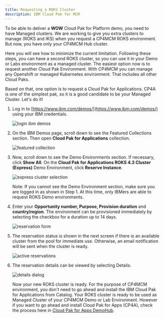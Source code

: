 ```yaml
---
title: Requesting a ROKS Cluster
description: IBM Cloud Pak for MCM
---
```


To be able to deliver a **WOW** Cloud Pak for Platform demo, you need to have Managed clusters. We are working to give you extra clusters to manage (ROKS and IKS) when you request a CP4MCM ROKS environment. But now, you have only your CP4MCM Hub cluster.

Here you will see how to minimize the current limitation. Following these steps, you can have a second ROKS cluster, so you can use it in your Demo or Labs environment as a managed cluster. The easiest option now is to request another Cloud Pak Environment. With CP4MCM you can manage any Openshift or managed Kubernetes environment. That includes all other Cloud Paks.

Based on that, one option is to request a Cloud Pak for Applications. CP4A is one of the simplest pak, so it is a good candidate to be your Managed Cluster. Let's do it!

1. Log in to [https://www.ibm.com/demos/](https://www.ibm.com/demos/) using your IBM credentials.

   ![login ibm demos](images/1-Request-ROKS.png)

2. On the IBM Demos page, scroll down to see the Featured Collections section. Then open **Cloud Pak for Applications** collection.

   ![featured collection](images/2-Request-CP4A-ROKS.png)

3. Now, scroll down to see the Demo Environments section. If necessary, click **Show All**.  On the **Cloud Pak for Applications ROKS 4.3 Cluster (Express)** Demo Environment, click **Reserve Instance**.

   ![express cluster selection](images/3-Request-CP4A-ROKS.png)

   Note: If you cannot see the Demo Environment section, make sure you are logged in as shown in Step 1. At this time, only IBMers are able to request ROKS Demo environments.

4. Enter your **Opportunity number, Purpose, Provision duration** and **country/region**. The environment can be provisioned immediately by selecting the checkbox for a duration up to 14 days.

   ![reservation form](images/4-Request-CP4A-ROKS.png)

5. The reservation status is shown in the next screen if there is an available cluster from the pool for immediate use. Otherwise, an email notification will be sent when the cluster is ready.

   ![active reservations](images/5-Request-CP4A-ROKS.png)

6. The reservation details can be viewed by selecting Details.

   ![details dialog](images/6-Request-ROKS.png)

   Now your new ROKS cluster is ready. For the purpose of CP4MCM environment, you don't need to go ahead and install the IBM Cloud Pak for Applications from Catalog. Your ROKS cluster is ready to be used as Managed Cluster of your CP4MCM Demo or Lab Environment. However if you want to go ahead and install Cloud Pak for Apps (CP4A), check the process here in <a href="https://pages.github.ibm.com/demohub/cloudpak-applications/tutorials/su0100-setup/" target="_blank">Cloud Pak for Apps DemoHub</a>.
